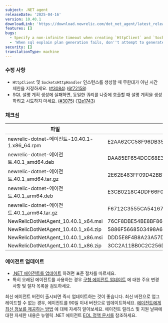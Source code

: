 ```yaml
---
subject: .NET agent
releaseDate: '2025-04-16'
version: 10.40.1
downloadLink: 'https://download.newrelic.com/dot_net_agent/latest_release'
features: []
bugs:
  - Specify a non-infinite timeout when creating `HttpClient` and `SocketsHttpHandler` instances.
  - 'When sql explain plan generation fails, don''t attempt to generate an explain plan on future invocations of the same query.'
security: []
translationType: machine
---
```


### 수정 사항

* `HttpClient` 및 `SocketsHttpHandler` 인스턴스를 생성할 때 무한대가 아닌 시간 제한을 지정하세요. ([#3084](https://github.com/newrelic/newrelic-dotnet-agent/issues/3084)) ([6f72158](https://github.com/newrelic/newrelic-dotnet-agent/commit/6f72158b201f1b7f134c2336ecd02c6ac8fca261))
* SQL 설명 계획 생성에 실패하면, 동일한 쿼리를 나중에 호출할 때 설명 계획을 생성하려고 시도하지 마세요. ([#3075](https://github.com/newrelic/newrelic-dotnet-agent/issues/3075)) ([12e1743](https://github.com/newrelic/newrelic-dotnet-agent/commit/12e17434496fdf9da9f357853578fa1548d266d0))

### 체크섬

| 파일                                         | SHA - 256 해시                                                     |
| ------------------------------------------ | ---------------------------------------------------------------- |
| newrelic-dotnet-에이전트-10.40.1-1.x86\_64.rpm | E2AA62CC58F96DB3593EAA1F9182590D70B35B11FD25F68E113EBCEE1DA56985 |
| newrelic-dotnet-에이전트.40.1\_amd64.deb       | DAA85EF654DCC68E34A92E2F83C72021101F7C281F78A6F3EFE9AB22217C7969 |
| newrelic-dotnet-에이전트.40.1\_amd64.tar.gz    | 2E62E483FF09D42BB7AB9AFFBB603CA13C68F504052CA17E192CFFA024EFBF72 |
| newrelic-dotnet-에이전트.40.1\_arm64.deb       | E3CB0218C4DDF66F06523AA1DD81A8972A98D9E21A877C56DC758652B2DD7B3B |
| newrelic-dotnet-에이전트.40.1\_arm64.tar.gz    | F6712C3555CA541676FF07A0F24BCAD5FAAC076D5B1CB2A1753E28ADE3E5BC11 |
| NewRelicDotNetAgent\_10.40.1\_x64.msi      | 76CF8DBE54BE8BF868B953938EC1B6B7B477D25CF8C741119C289296DF49A001 |
| NewRelicDotNetAgent\_10.40.1\_x64.zip      | 5886F5668503498A6080C16569394496E01349A1E7BF5BA37691384082F6D7D0 |
| NewRelicDotNetAgent\_10.40.1\_x86.msi      | DDD5E8F4B8A23A57D90F3BC89D91B9788848D2D43E1DE0DF400396FAD1286374 |
| NewRelicDotNetAgent\_10.40.1\_x86.zip      | 3CC2A11BB0C2C256DD005FF0D6AF4EC24F4BD4C496E0B1860FAE261349CFFA5B |

### 에이전트 업데이트

* [.NET 에이전트를 업데이트](/docs/agents/net-agent/installation-configuration/update-net-agent) 하려면 표준 절차를 따르세요.
* 특히 오래된 에이전트를 사용하는 경우 [구형 에이전트 업데이트](/docs/apm/agents/net-agent/installation/update-net-agent/#updating_older_net) 에 대한 주요 변경 사항 및 절차 목록을 검토하세요.

최신 에이전트 버전이 출시되면 즉시 업데이트하는 것이 좋습니다. 최신 버전으로 업그레이드할 수 없는 경우, 에이전트를 90일 이내 버전으로 업데이트하세요. [에이전트에게 최신 정보를 제공하는 방법](/docs/new-relic-solutions/new-relic-one/install-configure/update-new-relic-agent) 에 대해 자세히 알아보세요. 에이전트 릴리스 및 지원 날짜에 대한 자세한 내용은 뉴렐릭 .NET 에이전트 [EOL 정책 문서를](/docs/apm/agents/net-agent/getting-started/net-agent-eol-policy) 참조하세요.